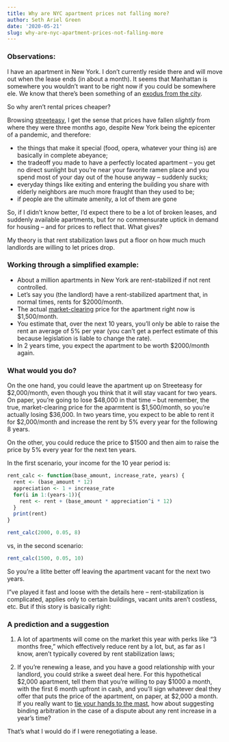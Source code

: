 ```yaml
---
title: Why are NYC apartment prices not falling more?
author: Seth Ariel Green
date: '2020-05-21'
slug: why-are-nyc-apartment-prices-not-falling-more
---
```


### Observations:

I have an apartment in New York. I don't currently reside there and will move out when the lease ends (in about a month). It seems that Manhattan is somewhere you wouldn't want to be right now if you could be somewhere ele. We know that there's been something of an [exodus from the city](https://www.nytimes.com/interactive/2020/05/16/nyregion/nyc-coronavirus-moving-leaving.html).

So why aren't rental prices cheaper? 

Browsing [streeteasy](https://streeteasy.com/for-rent/nyc), I get the sense that prices have fallen _slightly_  from where they were three months ago, despite New York being the epicenter of a pandemic, and therefore:

* the things that make it special (food, opera, whatever your thing is) are basically in complete abeyance;
* the tradeoff you made to have a perfectly located apartment -- you get no direct sunlight but you're near your favorite ramen place and you spend most of your day out of the house anyway -- suddenly sucks;
* everyday things like exiting and entering the building you share with elderly neighbors are much more fraught than they used to be;
* if people are the ultimate amenity, a lot of them are gone

So, if I didn't know better, I'd expect there to be a lot of broken leases, and suddenly available apartments, but for no commensurate uptick in demand for housing -- and for prices to reflect that. What gives? 

My theory is that rent stabilization laws put a floor on how much much landlords are willing to let prices drop.

### Working through a simplified example:

* About a million apartments in New York are rent-stabilized if not rent controlled. 
* Let's say you (the landlord) have a rent-stabilized apartment that, in normal times, rents for \$2000/month.
* The actual [market-clearing](https://en.wikipedia.org/wiki/Market_clearing) price for the apartment right now is \$1,500/month.
* You estimate that, over the next 10 years, you'll only be able to raise the rent an average of 5% per year (you can't get a perfect estimate of this because legislation is liable to change the rate).
* In 2 years time, you expect the apartment to be worth $2000/month again.

### What would you do?

On the one hand, you could leave the apartment up on Streeteasy for \$2,000/month, even though you think that it will stay vacant for two years. On paper, you're going to lose \$48,000 in that time -- but remember, the true, market-clearing price for the aparmtent is $1,500/month, so you're actually losing \$36,000. In two years time, you expect to be able to rent it for \$2,000/month and increase the rent by 5% every year for the following 8 years.

On the other, you could reduce the price to $1500 and then aim to raise the price by 5% every year for the next ten years. 

In the first scenario, your income for the 10 year period is:
```r
rent_calc <- function(base_amount, increase_rate, years) {
  rent <- (base_amount * 12)
  appreciation <- 1 + increase_rate
  for(i in 1:(years-1)){
    rent <- rent + (base_amount * appreciation^i * 12)
  }
  print(rent)
}

rent_calc(2000, 0.05, 8)
```
vs, in the second scenario:

```r
rent_calc(1500, 0.05, 10)
```

So you're a litlte better off leaving the apartment vacant for the next two years.

I"ve played it fast and loose with the details here -- rent-stabilization is complicated, applies only to certain buildings, vacant units aren't costless, etc. But if this story is basically right:

### A prediction and a suggestion

1) A lot of apartments will come on the market this year with perks like "3 months free," which effectively reduce rent by a lot, but, as far as I know, aren't typically covered by rent stabilization laws;

2) If you're renewing a lease, and you have a good relationship with your landlord, you could strike a sweet deal here. For this hypothetical \$2,000 apartment, tell them that you're willing to pay \$1000 a month, with the first 6 month upfront in cash, and you'll sign whatever deal they offer that puts the price of the apartment, on paper, at \$2,000 a month. If you really want to [tie your hands to the mast](https://spectacledavenger.blogspot.com/2010/08/jon-elster-ulysses-and-sirens.html), how about suggesting binding arbitration in the case of a dispute about any rent increase in a year's time? 

That's what I would do if I were renegotiating a lease.